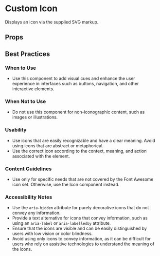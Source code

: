 
# Custom Icon

Displays an icon via the supplied SVG markup.

<Canvas>
  <Story id="icons-custom-icon--custom-icon-using-svg" />
</Canvas>

## Props

<ArgsTable of={CustomIcon} />

## Best Practices

### When to Use

- Use this component to add visual cues and enhance the user experience in interfaces such as buttons, navigation, and other interactive elements.

### When Not to Use

- Do not use this component for non-iconographic content, such as images or illustrations.

### Usability

- Use icons that are easily recognizable and have a clear meaning. Avoid using icons that are abstract or metaphorical.
- Use the correct icon according to the context, meaning, and action associated with the element.

### Content Guidelines

- Use only for specific needs that are not covered by the Font Awesome icon set. Otherwise, use the Icon component instead.

### Accessibility Notes

- Use the `aria-hidden` attribute for purely decorative icons that do not convey any information.
- Provide a text alternative for icons that convey information, such as using an `aria-label` or `aria-labelledby` attribute.
- Ensure that the icons are visible and can be easily distinguished by users with low vision or color blindness.
- Avoid using only icons to convey information, as it can be difficult for users who rely on assistive technologies to understand the meaning of the icons.
